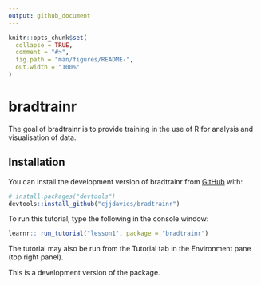 ```yaml
---
output: github_document
---
```


<!-- README.md is generated from README.Rmd. Please edit that file -->

```r
knitr::opts_chunk$set(
  collapse = TRUE,
  comment = "#>",
  fig.path = "man/figures/README-",
  out.width = "100%"
)
```

# bradtrainr

<!-- badges: start -->
<!-- badges: end -->

The goal of bradtrainr is to provide training in the use of R for analysis and visualisation of data.

## Installation

You can install the development version of bradtrainr from [GitHub](https://github.com/) with:

``` r
# install.packages("devtools")
devtools::install_github("cjjdavies/bradtrainr")
```
To run this tutorial, type the following in the console window:

``` r
learnr:: run_tutorial("lesson1", package = "bradtrainr")
```
The tutorial may also be run from the Tutorial tab in the Environment pane (top right panel).

This is a development version of the package.